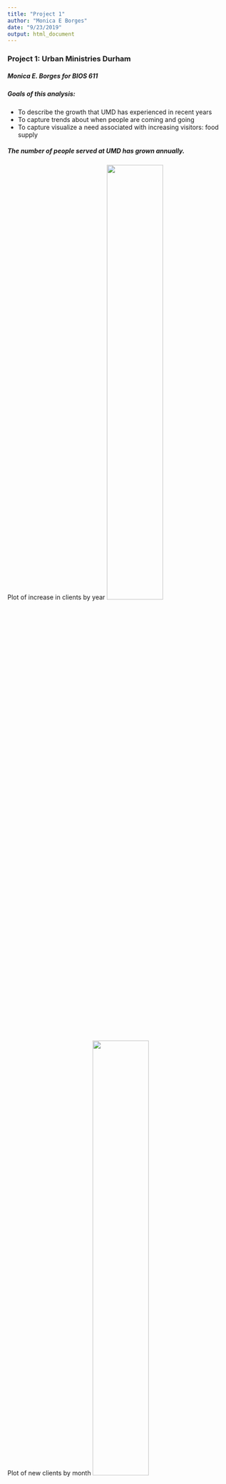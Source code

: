 ```yaml
---
title: "Project 1"
author: "Monica E Borges"
date: "9/23/2019"
output: html_document
---
```


### Project 1: Urban Ministries Durham
##### Monica E. Borges for BIOS 611

##### Goals of this analysis:
* To describe the growth that UMD has experienced in recent years
* To capture trends about when people are coming and going
* To capture visualize a need associated with increasing visitors: food supply


##### The number of people served at UMD has grown annually.
Plot of increase in clients by year
<img src="clients.year.point.png" width=50%/>

Plot of new clients by month
<img src="new.ids.month.box.png" width=50%/>

##### How many services do clients receieve, and how long do they "stay"?

Histogram of number of 'events' per client
 <img src="serv.hist.95.png" width=50%/>

Histogram of range of days between first and last visit
<img src="days.range.hist.png" width=50%/>

##### When do people have their last visit?
<img src="last.ids.month.box.png" width=50%/>

##### What happens around the last visit?
Nothing too different from other events, actually. Food is overwhelmingly important! When we take food and clothing out of the equation, there is a slight difference. <br>
<img style="float:left" src="all.serv.png" width=50%/><img src="last.serv.png" width=50%/>

##### Food regression line
Food pounds diestributed from the pantry and number of clients served are, perhaps unsurprisingly, closely associated. The following plot by month excludes months during which food pounds are missing from the source data. 

##### Conclusions
Urban ministries has steadily provided services
Urban ministries has momentum and is on track to continue serving DUrham individuals. It will not be surprising if food needs increase with an increase in clients. 










